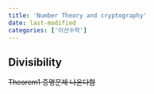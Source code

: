 ```yaml
---
title: 'Number Theory and cryptography'
date: last-modified
categories: ['이산수학']
---
```


## Divisibility

~~Theorem1 증명문제 나온다함~~
